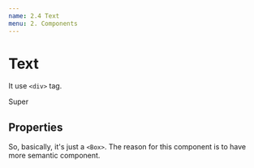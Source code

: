```yaml
---
name: 2.4 Text
menu: 2. Components
---
```



# Text

It use `<div>` tag.

<Playground>
  <Text>Super</Text>
</Playground>

## Properties

So, basically, it's just a `<Box>`. The reason for this component is to have more semantic component.
